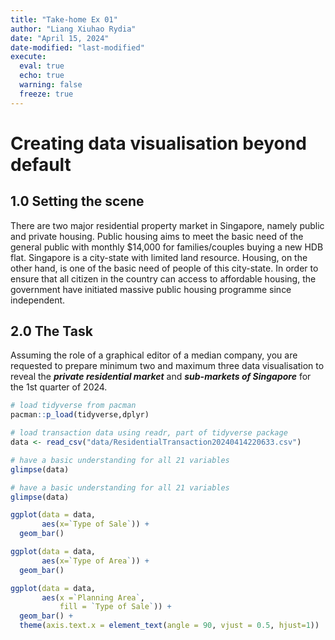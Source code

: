 ```yaml
---
title: "Take-home Ex 01"
author: "Liang Xiuhao Rydia"
date: "April 15, 2024"
date-modified: "last-modified"
execute:
  eval: true
  echo: true
  warning: false
  freeze: true
---
```


# **Creating data visualisation beyond default**

## 1.0 Setting the scene

There are two major residential property market in Singapore, namely public and private housing. Public housing aims to meet the basic need of the general public with monthly \$14,000 for families/couples buying a new HDB flat. Singapore is a city-state with limited land resource. Housing, on the other hand, is one of the basic need of people of this city-state. In order to ensure that all citizen in the country can access to affordable housing, the government have initiated massive public housing programme since independent.

## 2.0 The Task

Assuming the role of a graphical editor of a median company, you are requested to prepare minimum two and maximum three data visualisation to reveal the ***private residential market*** and ***sub-markets of Singapore*** for the 1st quarter of 2024.

```r
# load tidyverse from pacman
pacman::p_load(tidyverse,dplyr)

# load transaction data using readr, part of tidyverse package
data <- read_csv("data/ResidentialTransaction20240414220633.csv")

```

```r
# have a basic understanding for all 21 variables
glimpse(data)

```

```r
# have a basic understanding for all 21 variables
glimpse(data)

```



```r
ggplot(data = data, 
       aes(x=`Type of Sale`)) +
  geom_bar() 

```
```r
ggplot(data = data, 
       aes(x=`Type of Area`)) +
  geom_bar() 

```

```r
ggplot(data = data,
       aes(x =`Planning Area`,
           fill = `Type of Sale`)) +
  geom_bar() +
  theme(axis.text.x = element_text(angle = 90, vjust = 0.5, hjust=1))

```

